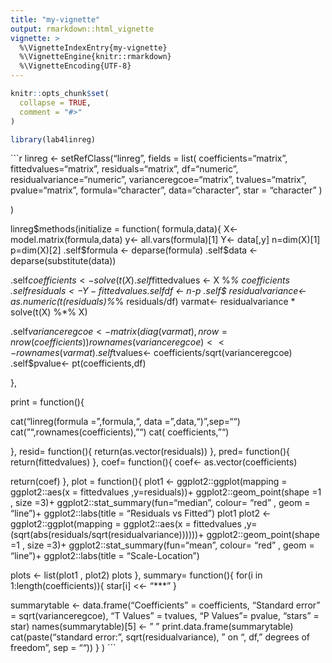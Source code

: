 ```yaml
---
title: "my-vignette"
output: rmarkdown::html_vignette
vignette: >
  %\VignetteIndexEntry{my-vignette}
  %\VignetteEngine{knitr::rmarkdown}
  %\VignetteEncoding{UTF-8}
---
```


```r
knitr::opts_chunk$set(
  collapse = TRUE,
  comment = "#>"
)
```

```r
library(lab4linreg)
```

```r
linreg <- setRefClass("linreg", fields = list( coefficients="matrix",
                                               fittedvalues="matrix",
                                               residuals="matrix",
                                               df="numeric",
                                               residualvariance="numeric",
                                               varianceregcoe="matrix",
                                               tvalues="matrix",
                                               pvalue="matrix",
                                               formula="character",
                                               data="character",
                                               star = "character"
)


)


linreg$methods(initialize = function( formula,data){
  X<- model.matrix(formula,data)
  y<- all.vars(formula)[1]
  Y<- data[,y]
  n=dim(X)[1]
  p=dim(X)[2]
  .self$formula <- deparse(formula)
  .self$data <- deparse(substitute(data))
  
  .self$coefficients <- solve(t(X) %*% X) %*% t(X) %*% Y
  .self$fittedvalues <- X %*% coefficients
  .self$residuals <- Y - fittedvalues
  .self$df <- n-p
  .self$ residualvariance<- as.numeric(t(residuals)%*% residuals/df)
  varmat<- residualvariance * solve(t(X) %*% X)
  
  .self$varianceregcoe <- matrix(diag(varmat), nrow=nrow(coefficients))
  rownames(varianceregcoe)<<- rownames(varmat)
  .self$tvalues<- coefficients/sqrt(varianceregcoe)
  .self$pvalue<- pt(coefficients,df)
  
},

print = function(){
  
  cat("linreg(formula = ",formula,", data = ",data,")",sep="")
  cat("\n\n",rownames(coefficients), "\n")
  cat( coefficients, "\n")
  
  
},
resid= function(){
  return(as.vector(residuals))
},
pred= function(){
  return(fittedvalues)
},
coef= function(){
  coef<- as.vector(coefficients)
  
  return(coef)
}, 
plot = function(){
  plot1 <- ggplot2::ggplot(mapping = ggplot2::aes(x = fittedvalues ,y=residuals))+
    ggplot2::geom_point(shape =1 , size =3)+
    ggplot2::stat_summary(fun="median", colour= "red" , geom = "line")+
    ggplot2::labs(title = "Residuals vs Fitted")
  plot1
  plot2 <- ggplot2::ggplot(mapping = ggplot2::aes(x = fittedvalues ,y=(sqrt(abs(residuals/sqrt(residualvariance))))))+
    ggplot2::geom_point(shape =1 , size =3)+
    ggplot2::stat_summary(fun="mean", colour= "red" , geom = "line")+
    ggplot2::labs(title = "Scale-Location")
  
  plots <- list(plot1 , plot2)
  plots
},
summary= function(){
  for(i in 1:length(coefficients)){
    star[i] <<- "***"
  }
  
  summarytable <- data.frame("Coefficients" = coefficients, "Standard error" = sqrt(varianceregcoe), "T Values" = tvalues, "P Values"= pvalue, "stars" = star)
  names(summarytable)[5] <- " "
  print.data.frame(summarytable)
  cat(paste("\nResidual standard error: ", sqrt(residualvariance), " on ", df, " degrees of freedom", sep = ""))
}
)
´´´
